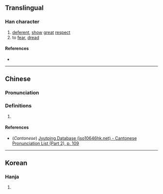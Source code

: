 {{character info/new}}
==Translingual==

===Han character===
{{Han char|rn=61|rad=心|as=10|sn=13|four=|canj=PJPA|ids=⿰忄耆}}

# [[deferent]], [[show]] [[great]] [[respect]]
# to [[fear]], [[dread]]

====References====
* {{Han ref|kx=0396.150|dkj=10989|dj=0735.010|hdz=42335.140|uh=612D|ud=24877}}

----

==Chinese==
{{zh-forms}}

===Pronunciation===
{{zh-pron
|m=qí,xùn
|c=kei4
|mc=y
|oc=
|ma=
|cat=a,v
}}

===Definitions===
{{zh-hanzi}}

# {{rfdef|zh}}
====References====
* (''Cantonese'') [http://www.iso10646hk.net/jp/document/download.jsp Jyutping Database (iso10646hk.net) - Cantonese Pronunciation List (Part 2), p. 109]

----

==Korean==

===Hanja===
{{ko-hanja|hangeul=기|eumhun=|rv=gi|mr=ki|y=ki}}

# {{rfdef|ko|sort=心10}}